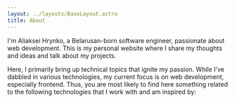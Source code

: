 ```yaml
---
layout: ../layouts/BaseLayout.astro
title: About
---
```



I'm Aliaksei Hrynko, a Belarusan-born software engineer, passionate about web development. This is my personal website where I share my thoughts and ideas and talk about my projects.

Here, I primarily bring up technical topics that ignite my passion. While I've dabbled in various technologies, my current focus is on web development, especially frontend. Thus, you are most likely to find here something related to the following technologies that I work with and am inspired by:

<p>
  <TechStackIcons />
</p>

